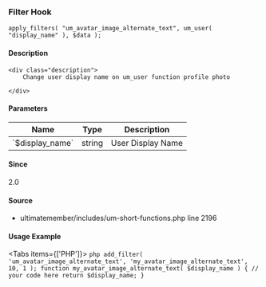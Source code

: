
### Filter Hook    
    
```
apply_filters( "um_avatar_image_alternate_text", um_user( "display_name" ), $data );
```

#### Description
    <div class="description">
        Change user display name on um_user function profile photo
 
    </div>

#### Parameters
            
<table className="table-auto mt-2 border dark:border-gray-500 p-5 text-sm text-left">
<thead>
<tr>
<th  className="px-3">Name</th>
<th  className="px-3">Type</th>
<th  className="px-3">Description</th>
</tr>
</thead>
<tbody>
               <tr >
               <td className="px-3 py-2">`$display_name`</td>
               <td className="px-3 py-2">string</td>
               <td className="px-3 py-2 text-sm">User Display Name</td>
               </tr>
</tbody>
</table>

#### Since
<div class="description">
2.0
</div>

#### Source
  - <Link href="/developer/files/includes-um-short-functions#source-view.2196">ultimatemember/includes/um-short-functions.php</Link> <Link href="/developer/files/includes-um-short-functions#source-view.2196">line 2196</Link>



#### Usage Example

<Tabs items={['PHP']}>
    <Tab>
    ```php
    add_filter( 'um_avatar_image_alternate_text', 'my_avatar_image_alternate_text', 10, 1 );
 function my_avatar_image_alternate_text( $display_name ) {
     // your code here
     return $display_name;
 }
    ```
    </Tab>
</Tabs>